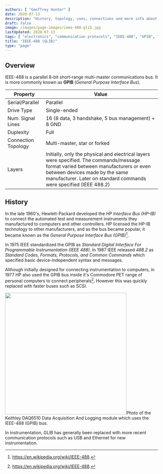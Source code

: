 ```yaml
---
authors: [ "Geoffrey Hunter" ]
date: 2020-07-13
description: "History, topology, uses, connections and more info about the IEEE-488 (GPIB) communication bus."
draft: false
image: /images/page-images/ieee-488-glib.jpg
lastUpdated: 2020-07-13
tags: [ "electronics", "communication protocols", "IEEE-488", "GPIB", "General Purpose Interface Bus", "parallel", "multi-master", "Hewlett-Packard", "HP", "HP-IB", "Hewlett-Packard Interface Bus" ]
title: "IEEE-488 (GLIB)"
type: "page"
---
```



## Overview

IEEE-488 is a parallel 8-bit short-range multi-master communications bus. It is more commonly known as **GPIB** (_General Purpose Interface Bus_).

<table>
  <thead>
    <tr>
      <th>Property</th>
      <th>Value</th>
    </tr>
  </thead>
  <tbody>
    <tr>
      <td>Serial/Parallel</td>
      <td>Parallel</td>
    </tr>
    <tr>
      <td>Drive Type</td>
      <td>Single-ended</td>
    </tr>
    <tr>
      <td>Num. Signal Lines</td>
      <td>16 (8 data, 3 handshake, 5 bus management) + 8 GND</td>
    </tr>
    <tr>
      <td>Duplexity</td>
      <td>Full</td>
    </tr>
    <tr>
      <td>Connection Topology</td>
      <td>Multi-master, star or forked</td>
    </tr>
    <tr>
      <td>Layers</td>
      <td>Initially, only the physical and electrical layers were specified. The commands/message format varied between manufacturers or even between devices made by the same manufacturer. Later on standard commands were specified (IEEE 488.2)</td>
    </tr>
  </tbody>
</table>

## History

In the late 1960's, Hewlett-Packard developed the _HP Interface Bus (HP-IB)_ to connect the automated test and measurement instruments they manufactured to computers and other controllers. HP licensed the HP-IB technology to other manufacturers, and as the bus became popular, it became known as the _General Purpose Interface Bus (GPIB)_[^wikipedia-ieee-488].

In 1975 IEEE standardized the GPIB as _Standard Digital Interface For Programmable Instrumentation (IEEE 488)_. In 1987 IEEE released _488.2_ as _Standard Codes, Formats, Protocols, and Common Commands_ which specified basic device-independent syntax and messages. 

Although initially designed for connecting instrumentation to computers, in 1977 HP also used the GPIB bus inside it's Commodore PET range of personal computers to connect peripherals[^wikipedia-ieee-488]. However this was quickly replaced with faster buses such as SCSI.


<Image src={gpib_ieee_488_keithley_daq} width="400">Photo of the Keithley DAQ6510 Data Acquisition And Logging module which uses the IEEE-488 (GPIB) bus.</Image>

In instrumentation, GLIB has generally been replaced with more recent communication protocols such as USB and Ethernet for new instrumentation.

[^wikipedia-ieee-488]: https://en.wikipedia.org/wiki/IEEE-488.